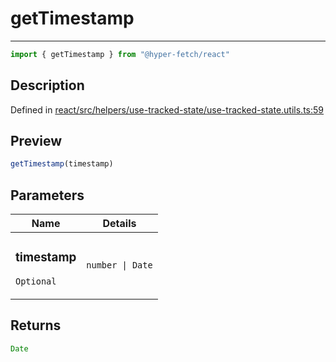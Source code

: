 

# getTimestamp

<div class="api-docs__separator" data-reactroot="">

---

</div><div class="api-docs__import" data-reactroot="">

```ts
import { getTimestamp } from "@hyper-fetch/react"
```

</div><div class="api-docs__section">

## Description

</div><div class="api-docs__description"><span class="api-docs__do-not-parse">



</span></div><p class="api-docs__definition">

Defined in [react/src/helpers/use-tracked-state/use-tracked-state.utils.ts:59](https://github.com/BetterTyped/hyper-fetch/blob/c44d728f/packages/react/src/helpers/use-tracked-state/use-tracked-state.utils.ts#L59)

</p><div class="api-docs__section">

## Preview

</div><div class="api-docs__preview fn">

```ts
getTimestamp(timestamp)
```

</div><div class="api-docs__section">

## Parameters

</div><div class="api-docs__parameters"><table><thead><tr><th>Name</th><th>Details</th></tr></thead><tbody><tr param-data="timestamp"><td class="api-docs__param-name optional">

### timestamp 

`Optional`

</td><td class="api-docs__param-type">

`number | Date`

</td></tr></tbody></table></div><div class="api-docs__section">

## Returns

</div><div class="api-docs__returns">

```ts
Date
```

</div>